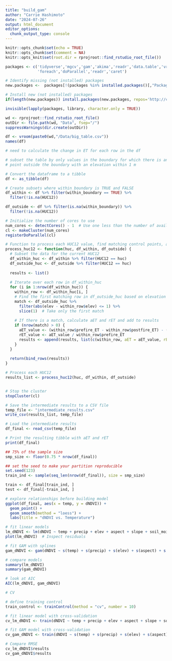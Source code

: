 ```yaml
---
title: "build_gam"
author: "Carrie Hashimoto"
date: "2024-07-26"
output: html_document
editor_options: 
  chunk_output_type: console
---
```


```r
knitr::opts_chunk$set(echo = TRUE)
knitr::opts_chunk$set(comment = NA)
knitr::opts_knit$set(root.dir = rprojroot::find_rstudio_root_file())
```

```r
packages <- c('tidyverse','mgcv','gam','akima','readr','data.table','vroom',
              'foreach','doParallel','readr','caret')

# Identify missing (not installed) packages
new.packages <-  packages[!(packages %in% installed.packages()[,"Package"])]

# Install new (not installed) packages
if(length(new.packages)) install.packages(new.packages, repos='http://cran.rstudio.com/') else print('All required packages are installed.')

invisible(lapply(packages, library, character.only = TRUE))
```

```r
wd <- rprojroot::find_rstudio_root_file()
outDir <- file.path(wd, "Data", fsep="/")
suppressWarnings(dir.create(outDir)) 
```

```r
df <- vroom(paste0(wd,"/Data/big_table.csv"))
names(df)

# need to calculate the change in ET for each row in the df

# subset the table by only values in the boundary for which there is another 
# point outside the boundary with an elevation within 1 m

# Convert the dataframe to a tibble
df <- as_tibble(df)

# Create subsets where within_boundary is TRUE and FALSE
df_within <- df %>% filter(within_boundary == TRUE) %>%
  filter(!is.na(HUC12))

df_outside <- df %>% filter(is.na(within_boundary)) %>%
  filter(!is.na(HUC12))

# Initialize the number of cores to use
num_cores <- detectCores() - 1  # Use one less than the number of available cores
cl <- makeCluster(num_cores)
registerDoParallel(cl)

# Function to process each HUC12 value, find matching control points, and calculate aET and rET
process_huc12 <- function(huc, df_within, df_outside) {
  # Subset the data for the current HUC12
  df_within_huc <- df_within %>% filter(HUC12 == huc)
  df_outside_huc <- df_outside %>% filter(HUC12 == huc)
  
  results <- list()
  
  # Iterate over each row in df_within_huc
  for (i in 1:nrow(df_within_huc)) {
    within_row <- df_within_huc[i, ]
    # Find the first matching row in df_outside_huc based on elevation criteria
    match <- df_outside_huc %>%
      filter(abs(elev - within_row$elev) <= 1) %>%
      slice(1)  # Take only the first match
    
    # If there is a match, calculate aET and rET and add to results
    if (nrow(match) > 0) {
      aET_value <- (within_row$prefire_ET - within_row$postfire_ET) - (match$prefire_ET - match$postfire_ET)
      rET_value <- aET_value / within_row$prefire_ET
      results <- append(results, list(c(within_row, aET = aET_value, rET = rET_value)))
    }
  }
  
  return(bind_rows(results))
}

# Process each HUC12
results_list <- process_huc12(huc, df_within, df_outside)


# Stop the cluster
stopCluster(cl)

# Save the intermediate results to a CSV file
temp_file <- "intermediate_results.csv"
write_csv(results_list, temp_file)

# Load the intermediate results
df_final <- read_csv(temp_file)

# Print the resulting tibble with aET and rET
print(df_final)

```

```r
## 75% of the sample size
smp_size <- floor(0.75 * nrow(df_final))

## set the seed to make your partition reproducible
set.seed(123)
train_ind <- sample(seq_len(nrow(df_final)), size = smp_size)

train <- df_final[train_ind, ]
test <- df_final[-train_ind, ]

# explore relationships before building model
ggplot(df_final, aes(x = temp, y = dNDVI)) +
  geom_point() +
  geom_smooth(method = "loess") +
  labs(title = "dNDVI vs. Temperature")

# fit linear models
lm_dNDVI <- lm(dNDVI ~ temp + precip + elev + aspect + slope + soil_moisture, data = df_final)
plot(lm_dNDVI)  # Inspect residuals

# fit GAM with splines
gam_dNDVI <- gam(dNDVI ~ s(temp) + s(precip) + s(elev) + s(aspect) + s(slope) + s(soil_moisture), data = df_final)

# compare models
summary(lm_dNDVI)
summary(gam_dNDVI)

# look at AIC
AIC(lm_dNDVI, gam_dNDVI)

# CV

# define training control
train_control <- trainControl(method = "cv", number = 10)

# fit linear model with cross-validation
cv_lm_dNDVI <- train(dNDVI ~ temp + precip + elev + aspect + slope + soil_moisture, data = df_final, method = "lm", trControl = train_control)

# fit GAM model with cross-validation
cv_gam_dNDVI <- train(dNDVI ~ s(temp) + s(precip) + s(elev) + s(aspect) + s(slope) + s(soil_moisture), data = df_final, method = "gam", trControl = train_control)

# Compare RMSE
cv_lm_dNDVI$results
cv_gam_dNDVI$results

```


